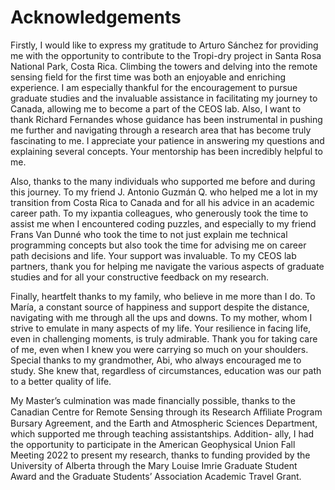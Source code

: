 # Acknowledgements {.unnumbered}

Firstly, I would like to express my gratitude to Arturo Sánchez for providing me
with the opportunity to contribute to the Tropi-dry project in Santa Rosa
National Park, Costa Rica. Climbing the towers and delving into the remote
sensing field for the first time was both an enjoyable and enriching experience.
I am especially thankful for the encouragement to pursue graduate studies and
the invaluable assistance in facilitating my journey to Canada, allowing me to
become a part of the CEOS lab. Also, I want to thank Richard Fernandes whose
guidance has been instrumental in pushing me further and navigating through a
research area that has become truly fascinating to me. I appreciate your
patience in answering my questions and explaining several concepts. Your
mentorship has been incredibly helpful to me.

Also, thanks to the many individuals who supported me before and during this
journey. To my friend J. Antonio Guzmán Q. who helped me a lot in my transition
from Costa Rica to Canada and for all his advice in an academic career path. To
my ixpantia colleagues, who generously took the time to assist me when I
encountered coding puzzles, and especially to my friend Frans Van Dunné who took
the time to not just explain me technical programming concepts but also took the
time for advising me on career path decisions and life. Your support was
invaluable. To my CEOS lab partners, thank you for helping me navigate the
various aspects of graduate studies and for all your constructive feedback on my
research.

Finally, heartfelt thanks to my family, who believe in me more than I do. To
María, a constant source of happiness and support despite the distance,
navigating with me through all the ups and downs. To my mother, whom I strive to
emulate in many aspects of my life. Your resilience in facing life, even in
challenging moments, is truly admirable. Thank you for taking care of me, even
when I knew you were carrying so much on your shoulders. Special thanks to my
grandmother, Abi, who always encouraged me to study. She knew that, regardless
of circumstances, education was our path to a better quality of life.

My Master’s culmination was made financially possible, thanks to the Canadian
Centre for Remote Sensing through its Research Aﬀiliate Program Bursary
Agreement, and the Earth and Atmospheric Sciences Department, which supported me
through teaching assistantships. Addition- ally, I had the opportunity to
participate in the American Geophysical Union Fall Meeting 2022 to present my
research, thanks to funding provided by the University of Alberta through the
Mary Louise Imrie Graduate Student Award and the Graduate Students’ Association
Academic Travel Grant.

\tableofcontents
\listoftables
\listoffigures




